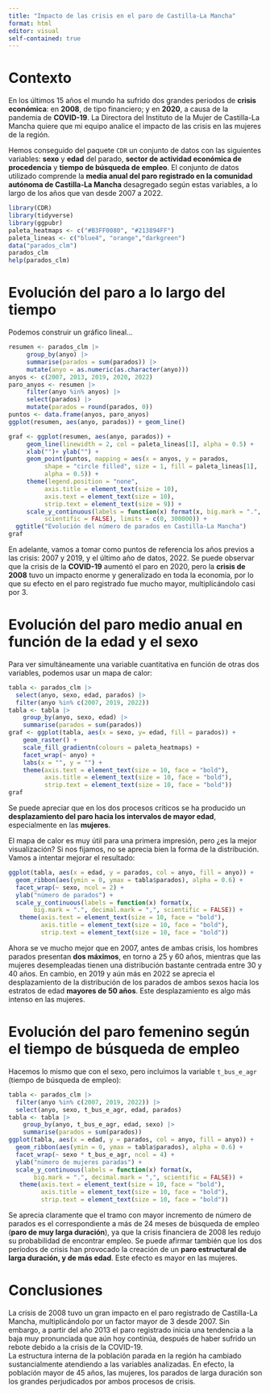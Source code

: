 ```yaml
---
title: "Impacto de las crisis en el paro de Castilla-La Mancha"
format: html
editor: visual
self-contained: true
---
```


# Contexto
En los últimos 15 años el mundo ha sufrido dos grandes periodos de **crisis económica**: en **2008**, de tipo financiero; y en **2020**, a causa de la pandemia de **COVID-19**. La Directora del Instituto de la Mujer de Castilla-La Mancha quiere que mi equipo analice el impacto de las crisis en las mujeres de la región.

Hemos conseguido del paquete `CDR` un conjunto de datos con las siguientes variables: **sexo** y **edad** del parado, **sector de actividad económica de procedencia** y **tiempo de búsqueda de empleo**. El conjunto de datos utilizado comprende la **media anual del paro registrado en la comunidad autónoma de Castilla-La Mancha** desagregado según estas variables, a lo largo de los años que van desde 2007 a 2022.  

```r
library(CDR)
library(tidyverse)
library(ggpubr)
paleta_heatmaps <- c("#B3FF0080", "#213894FF")
paleta_lineas <- c("blue4", "orange","darkgreen")
data("parados_clm")
parados_clm
help(parados_clm)
```
# Evolución del paro a lo largo del tiempo
Podemos construir un gráfico lineal...
```r
resumen <- parados_clm |>
     group_by(anyo) |>
     summarise(parados = sum(parados)) |>
     mutate(anyo = as.numeric(as.character(anyo)))
anyos <- c(2007, 2013, 2019, 2020, 2022)
paro_anyos <- resumen |>
     filter(anyo %in% anyos) |>
     select(parados) |>
     mutate(parados = round(parados, 0))
puntos <- data.frame(anyos, paro_anyos)
ggplot(resumen, aes(anyo, parados)) + geom_line()

graf <- ggplot(resumen, aes(anyo, parados)) +
     geom_line(linewidth = 2, col = paleta_lineas[1], alpha = 0.5) +
     xlab("")+ ylab("") +
     geom_point(puntos, mapping = aes(x = anyos, y = parados,
          shape = "circle filled", size = 1, fill = paleta_lineas[1],
          alpha = 0.5)) +
     theme(legend.position = "none",
          axis.title = element_text(size = 10),
          axis.text = element_text(size = 10),
          strip.text = element_text(size = 9)) +
     scale_y_continuous(labels = function(x) format(x, big.mark = ".",
          scientific = FALSE), limits = c(0, 300000)) +
  ggtitle("Evolución del número de parados en Castilla-La Mancha")
graf
```

En adelante, vamos a tomar como puntos de referencia los años previos a las crisis: 2007 y 2019, y el último año de datos, 2022. Se puede observar que la crisis de la **COVID-19** aumentó el paro en 2020, pero la **crisis de 2008** tuvo un impacto enorme y generalizado en toda la economía, por lo que su efecto en el paro registrado fue mucho mayor, multiplicándolo casi por 3.

# Evolución del paro medio anual en función de la edad y el sexo
Para ver simultáneamente una variable cuantitativa en función de otras dos variables, podemos usar un mapa de calor:

```r
tabla <- parados_clm |>
  select(anyo, sexo, edad, parados) |>
  filter(anyo %in% c(2007, 2019, 2022))
tabla <- tabla |>
    group_by(anyo, sexo, edad) |>
    summarise(parados = sum(parados))
graf <- ggplot(tabla, aes(x = sexo, y= edad, fill = parados)) +
    geom_raster() +
    scale_fill_gradientn(colours = paleta_heatmaps) +
    facet_wrap(~ anyo) + 
    labs(x = "", y = "") +
    theme(axis.text = element_text(size = 10, face = "bold"),
          axis.title = element_text(size = 10, face = "bold"),
          strip.text = element_text(size = 10, face = "bold"))
graf
```
Se puede apreciar que en los dos procesos críticos se ha producido un **desplazamiento del paro hacia los intervalos de mayor edad**, especialmente en las **mujeres**.

El mapa de calor es muy útil para una primera impresión, pero ¿es la mejor visualización? Si nos fijamos, no se aprecia bien la forma de la distribución. Vamos a intentar mejorar el resultado:

```r
ggplot(tabla, aes(x = edad, y = parados, col = anyo, fill = anyo)) +
  geom_ribbon(aes(ymin = 0, ymax = tabla$parados), alpha = 0.6) +
  facet_wrap(~ sexo, ncol = 2) +
  ylab("número de parados") +
  scale_y_continuous(labels = function(x) format(x,
       big.mark = ".", decimal.mark = ",", scientific = FALSE)) +
   theme(axis.text = element_text(size = 10, face = "bold"),
         axis.title = element_text(size = 10, face = "bold"),
         strip.text = element_text(size = 10, face = "bold"))
```

Ahora se ve mucho mejor que en 2007, antes de ambas crisis, los hombres parados presentan **dos máximos**, en torno a 25 y 60 años, mientras que las mujeres desempleadas tienen una distribución bastante centrada entre 30 y 40 años. En cambio, en 2019 y aún más en 2022 se aprecia el desplazamiento de la distribución de los parados de ambos sexos hacia los estratos de edad **mayores de 50 años**. Este desplazamiento es algo más intenso en las mujeres.

# Evolución del paro femenino según el tiempo de búsqueda de empleo
Hacemos lo mismo que con el sexo, pero incluimos la variable `t_bus_e_agr` (tiempo de búsqueda de empleo):

```r
tabla <- parados_clm |>
  filter(anyo %in% c(2007, 2019, 2022)) |>
  select(anyo, sexo, t_bus_e_agr, edad, parados)
tabla <- tabla |>
    group_by(anyo, t_bus_e_agr, edad, sexo) |>
    summarise(parados = sum(parados))
ggplot(tabla, aes(x = edad, y = parados, col = anyo, fill = anyo)) +
  geom_ribbon(aes(ymin = 0, ymax = tabla$parados), alpha = 0.6) +
  facet_wrap(~ sexo * t_bus_e_agr, ncol = 4) +
  ylab("número de mujeres paradas") +
  scale_y_continuous(labels = function(x) format(x,
       big.mark = ".", decimal.mark = ",", scientific = FALSE)) +
   theme(axis.text = element_text(size = 10, face = "bold"),
         axis.title = element_text(size = 10, face = "bold"),
         strip.text = element_text(size = 10, face = "bold"))
```

Se aprecia claramente que el tramo con mayor incremento de número de parados es el correspondiente a más de 24 meses de búsqueda de empleo (**paro de muy larga duración**), ya que la crisis financiera de 2008 les redujo su probabilidad de encontrar empleo. Se puede afirmar también que los dos períodos de crisis han provocado la creación de un **paro estructural de larga duración, y de más edad**. Este efecto es mayor en las mujeres.

# Conclusiones
La crisis de 2008 tuvo un gran impacto en el paro registrado de Castilla-La Mancha, multiplicándolo por un factor mayor de 3 desde 2007. Sin embargo, a partir del año 2013 el paro registrado inicia una tendencia a la baja muy pronunciada que aún hoy continúa, después de haber sufrido un rebote debido a la crisis de la COVID-19.  
La estructura interna de la población parada en la región ha cambiado sustancialmente atendiendo a las variables analizadas. En efecto, la población mayor de 45 años, las mujeres, los parados de larga duración son los grandes perjudicados por ambos procesos de crisis.